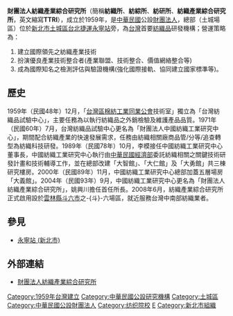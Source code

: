 {{Infobox Non-profit
| Non-profit_name = 財團法人紡織產業綜合研究所<br><small>Taiwan Textile Research Institute</small>
| Non-profit_type = [[財團法人|財團法人]]
| founded_date = 1959年12月
| founder = 
| location =[[中華民國|中華民國]][[新北市|新北市]][[土城區|土城區]]承天路6號
| key_people =董事長：[[沈榮津|沈榮津]]<br>所長：李貴琪
| area_served = [[中華民國|中華民國]]
| focus = 
| method = 
| revenue = 
| num_employees = 
| Non-profit_slogan = 合作、誠信、務實、創新
| homepage = http://www.ttri.org.tw/
}}

'''財團法人紡織產業綜合研究所'''（簡稱'''紡織所'''、'''紡綜所'''、'''紡研所'''、'''紡織產業綜合研究所'''，英文縮寫'''TTRI'''），成立於1959年，是[[中華民國|中華民國]]公設[[財團法人|財團法人]]，總部（土城場區）位於[[新北市|新北市]][[土城區|土城區]][[台北捷運|台北捷運]][[永寧站_(新北市)|永寧站]]旁，為[[台灣|台灣]]首要[[紡織品|紡織品]]研發機構；營運策略為：
#建立國際領先之紡織產業技術
#扮演優良產業技術整合者(產業聯盟、技術整合、價值網絡整合等)
#成為國際知名之檢測評估與驗證機構(強化國際接軌、協同建立國家標準等)。

==歷史==
1959年（民國48年）12月，「[[台灣區棉紡工業同業公會|台灣區棉紡工業同業公會]]技術室」獨立為「台灣紡織品試驗中心」，主要任務為以執行紡織品之外銷檢驗及維護產品品質。1971年（民國60年）7月，台灣紡織品試驗中心更名為「財團法人中國紡織工業研究中心」，期間配合紡織產業的快速發展需求，任務由紡織相關廠商品管/分等/追查轉型為紡織科技研發。1989年（民國78年）10月，李模接任中國紡織工業研究中心董事長，中國紡織工業研究中心執行由[[中華民國經濟部|中華民國經濟部]]委託紡織相關之關鍵技術研發計畫和技術輔導工作，並在總部改建「大智館」、「大仁館」及「大勇館」共三棟研究樓房。2000年（民國89年）11月，中國紡織工業研究中心總部加蓋五層場房「大義館」。2004年（民國93年）9月，中國紡織工業研究中心更名為「財團法人紡織產業綜合研究所」，姚興川擔任首任所長。2008年6月，紡織產業綜合研究所正式啟用設於[[雲林縣|雲林縣]][[斗六市|斗六市]]之-{斗}-六場區，就近服務台灣中南部紡織業者。

==參見==
*[[永寧站_(新北市)|永寧站 (新北市)]]

==外部連結==
*[http://www.ttri.org.tw 財團法人紡織產業綜合研究所] {{Wayback|url=http://www.ttri.org.tw/ |date=20210324012828 }}

[[Category:1959年台灣建立|Category:1959年台灣建立]]
[[Category:中華民國公設研究機構|Category:中華民國公設研究機構]]
[[Category:土城區|Category:土城區]]
[[Category:中華民國公設財團法人|Category:中華民國公設財團法人]]
[[Category:纺织院校|Category:纺织院校]]
[[Category:中華民國經濟部|E]]
[[Category:新北市組織|Category:新北市組織]]